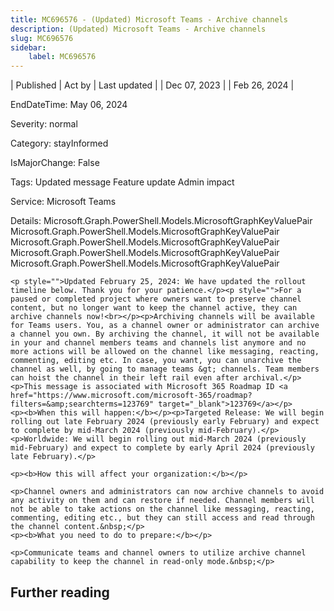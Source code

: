 ```yaml
---
title: MC696576 - (Updated) Microsoft Teams - Archive channels
description: (Updated) Microsoft Teams - Archive channels
slug: MC696576
sidebar:
    label: MC696576
---
```



| Published | Act by | Last updated |
| Dec 07, 2023 |  | Feb 26, 2024 |

EndDateTime: May 06, 2024

Severity: normal

Category: stayInformed

IsMajorChange: False

Tags: Updated message Feature update Admin impact

Service: Microsoft Teams

Details: Microsoft.Graph.PowerShell.Models.MicrosoftGraphKeyValuePair Microsoft.Graph.PowerShell.Models.MicrosoftGraphKeyValuePair Microsoft.Graph.PowerShell.Models.MicrosoftGraphKeyValuePair Microsoft.Graph.PowerShell.Models.MicrosoftGraphKeyValuePair Microsoft.Graph.PowerShell.Models.MicrosoftGraphKeyValuePair

```
<p style="">Updated February 25, 2024: We have updated the rollout timeline below. Thank you for your patience.</p><p style="">For a paused or completed project where owners want to preserve channel content, but no longer want to keep the channel active, they can archive channels now!<br></p><p>Archiving channels will be available for Teams users. You, as a channel owner or administrator can archive a channel you own. By archiving the channel, it will not be available in your and channel members teams and channels list anymore and no more actions will be allowed on the channel like messaging, reacting, commenting, editing etc. In case, you want, you can unarchive the channel as well, by going to manage teams &gt; channels. Team members can hoist the channel in their left rail even after archival.</p>
<p>This message is associated with Microsoft 365 Roadmap ID <a href="https://www.microsoft.com/microsoft-365/roadmap?filters=&amp;searchterms=123769" target="_blank">123769</a></p>
<p><b>When this will happen:</b></p><p>Targeted Release: We will begin rolling out late February 2024 (previously early February) and expect to complete by mid-March 2024 (previously mid-February).</p><p>Worldwide: We will begin rolling out mid-March 2024 (previously mid-February) and expect to complete by early April 2024 (previously late February).</p>

<p><b>How this will affect your organization:</b></p>

<p>Channel owners and administrators can now archive channels to avoid any activity on them and can restore if needed. Channel members will not be able to take actions on the channel like messaging, reacting, commenting, editing etc., but they can still access and read through the channel content.&nbsp;</p>
<p><b>What you need to do to prepare:</b></p>

<p>Communicate teams and channel owners to utilize archive channel capability to keep the channel in read-only mode.&nbsp;</p>
```

## Further reading
